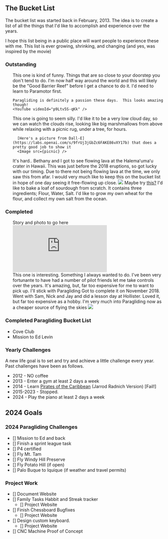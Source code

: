 

<title>The Bucket List</title>

## The Bucket List

The bucket list was started back in February, 2013.  The idea is to create a list of all the things that I'd like to accomplish and experience over the years.

I hope this list being in a public place will want people to experience these with me.  This list is ever growing, shrinking, and changing (and yes, was inspired by the movie)

### Outstanding
<ul>
  <Item title="Scuba dive the Great Barrier Reef">
    This one is kind of funny.  Things that are so close to your doorstep you don't tend to do.
    I'm now half way around the world and this will likely be the "Good Barrier Reef" before I get a chance to do it.
  </Item>
  <Item title="Paramotor Horseshoe Bend">
    I'd need to learn to Paramotor first.

    Paragliding is definitely a passion these days.  This looks amazing though!
    <YouTube videoId="p9Ltv5S-qKk" />
  </Item>
  <Item title="Picnic under a tree watching clouds from above">
      This one is going to seem silly.  I'd like it to be a very low cloud day, so we can watch the clouds rise, looking like big marshmallows from above while relaxing with a picnic rug, under a tree, for hours.

      [Here's a picture from Dall-E](https://labs.openai.com/s/9frUj3jGbZc6FAKE86vXY17b) that does a pretty good job to show it
      <Image src={picnic} />
  </Item>
  <Item title="Learn to Kite Surf" />
  <Item title="See something majestic" />
  <Item title="Ski down a double black run at Perisher (confidently)" />
  <Item title="Learn Flight of the Bublebee on Piano">
    It's hard..
    <YouTube videoId="QZWW5xG_1wM" />
  </Item>
  <Item title="Write a piece of music I'm very proud of" />
  <Item title="See flowing lava">
    Bethany and I got to see flowing lava at the Halemaʻumaʻu crater in Hawaii. This was just before the 2018 eruptions, so got lucky with our timing. Due to there not being flowing lava at the time, we only saw this from afar. I would very much like to keep this on the bucket list in hope of one day seeing it free-flowing up close.
    <Image src={lava} />
  </Item>
  <Item title="Visit the Maldives (Nathan Hu recommends Tahiti instead)" />
  <Item title="Maintain a bee hive" />
  <Item title="Snow Mobile">
    Maybe try <a href="https://laketahoesnowmobile.com/book-your-tour-now/">this?</a>
  </Item>
  <Item title="Bake a loaf of sourdough from Scratch (more scratch than you'd imagine)">
    I'd like to bake a loaf of sourdough from scratch.  It contains three ingredients; Flour, Water, Salt.
    I'd like to grow my own wheat for the flour, and collect my own salt from the ocean.
  </Item>
  <Item title="[Paragliding] Get to 15,000 ft of altitude" />
</ul>

### Completed
<ul>
  <Item title="White water rafing down a river">
    Story and photo to go here
  </Item>
  <Item title="Sky Diving (done twice, Completed last in 2012)" />
  <Item title="Skydive Solo (completed late 2013)">
    <div css="padding:56.25% 0 0 0;position:relative;">
      <iframe src="https://player.vimeo.com/video/87970062?badge=0&amp;autopause=0&amp;quality_selector=1&amp;player_id=0&amp;app_id=58479" frameborder="0" allow="autoplay; fullscreen; picture-in-picture" css="position:absolute;top:0;left:0;width:100%;height:100%;" title="Skydiving Adventure 2013">
      </iframe>
    </div>
    <script src="https://player.vimeo.com/api/player.js"></script>
  </Item>
  <Item title="Hang Gliding (completed 20th December, 2012)" />
  <Item title="CCNA Certified (Completed early 2012)" />
  <Item title="Fly a plane (Completed early 2012)">
    This one is interesting.  Something I always wanted to do.  I've been very fortunante to have had a number of pilot friends let me take controls over the years.  It's amazing, but, far too expensive for me to want to pick up.  I'll stick with Paragliding 
  </Item>
  <Item title="Fly a glider">
    Got to complete it on November 2018. Went with Sam, Nick and Jay and did a lesson day at Hollister. Loved it, but far too expensive as a hobby. I'm very much into Paragliding now as a cheaper source of flying the skies
    <Image src={glider} />
  </Item>
</ul>

### Completed Paragliding Bucket List
- Cove Club
- Mission to Ed Levin


### Yearly Challenges
A new life goal is to set and try and achieve a little challenge every year. Past challenges have been as follows.

- 2012 - NO coffee
- 2013 - Enter a gym at least 2 days a week
- 2014 - Learn [Pirates of the Caribbean](https://www.youtube.com/watch?v=n4JD-3-UAzM) (Jarrod Radnich Version) [Fail!]
- 2015-2023 - Stopped.
- 2024 - Play the piano at least 2 days a week

## 2024 Goals

### 2024 Paragliding Challenges
- [] Mission to Ed and back
- [] Finish a sprint league task
- [] P4 certified
- [] Fly Mt. Tam
- [] Fly Windy Hill Preserve
- [] Fly Potato Hill (if open)
- [] Palo Buque to Iquique (if weather and travel permits)

### Project Work
- [] Document Website
- [] Family Tasks Habbit and Streak tracker
  - [] Project Website
- [] Finish Chessboard Bugfixes
  - [] Project Website
- [] Design custom keyboard.
  - [] Project Website
- [] CNC Machine Proof of Concept
